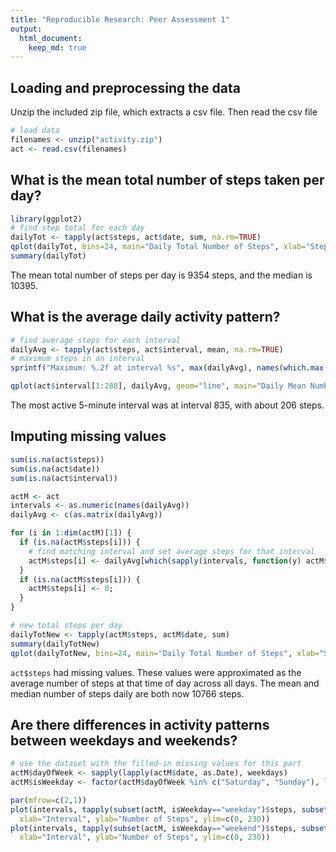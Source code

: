 ```yaml
---
title: "Reproducible Research: Peer Assessment 1"
output: 
  html_document:
    keep_md: true
---
```



## Loading and preprocessing the data
Unzip the included zip file, which extracts a csv file. Then read the csv file
```r
# load data
filenames <- unzip("activity.zip")
act <- read.csv(filenames)
```

## What is the mean total number of steps taken per day?
```r
library(ggplot2)
# find step total for each day
dailyTot <- tapply(act$steps, act$date, sum, na.rm=TRUE)
qplot(dailyTot, bins=24, main="Daily Total Number of Steps", xlab="Steps", ylab="Frequency")
summary(dailyTot)
```
The mean total number of steps per day is 9354 steps, and the median is 10395.

## What is the average daily activity pattern?
```r
# find average steps for each interval
dailyAvg <- tapply(act$steps, act$interval, mean, na.rm=TRUE)
# maximum steps in an interval
sprintf("Maximum: %.2f at interval %s", max(dailyAvg), names(which.max(dailyAvg)))

qplot(act$interval[1:288], dailyAvg, geom="line", main="Daily Mean Number of Steps", xlab="Interval", ylab="Mean # of Steps")
```

The most active 5-minute interval was at interval 835, with about 206 steps.


## Imputing missing values
```r
sum(is.na(act$steps))
sum(is.na(act$date))
sum(is.na(act$interval))

actM <- act
intervals <- as.numeric(names(dailyAvg))
dailyAvg <- c(as.matrix(dailyAvg))

for (i in 1:dim(actM)[1]) {
  if (is.na(actM$steps[i])) {
    # find matching interval and set average steps for that interval
    actM$steps[i] <- dailyAvg[which(sapply(intervals, function(y) actM$interval[i] %in% y))]; # possibly i % 288 would work just as well
  }
  if (is.na(actM$steps[i])) {
    actM$steps[i] <- 0;
  }
}

# new total steps per day
dailyTotNew <- tapply(actM$steps, actM$date, sum)
summary(dailyTotNew)
qplot(dailyTotNew, bins=24, main="Daily Total Number of Steps", xlab="Steps", ylab="Frequency")
```

```act$steps``` had missing values. These values were approximated as the average number of steps at that time of day across all days. 
The mean and median number of steps daily are both now 10766 steps.


## Are there differences in activity patterns between weekdays and weekends?
```r
# use the dataset with the filled-in missing values for this part
actM$dayOfWeek <- sapply(lapply(actM$date, as.Date), weekdays)
actM$isWeekday <- factor(actM$dayOfWeek %in% c("Saturday", "Sunday"), labels = c("weekday", "weekend"))

par(mfrow=c(2,1))
plot(intervals, tapply(subset(actM, isWeekday=="weekday")$steps, subset(actM, isWeekday=="weekday")$interval, mean, na.rm=TRUE), "l", main="Weekday Step Counts", 
  xlab="Interval", ylab="Number of Steps", ylim=c(0, 230))
plot(intervals, tapply(subset(actM, isWeekday=="weekend")$steps, subset(actM, isWeekday=="weekend")$interval, mean, na.rm=TRUE), "l", main="Weekend Step Counts", 
  xlab="Interval", ylab="Number of Steps", ylim=c(0, 230))
```